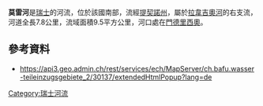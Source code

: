 {{Coord|45.88340|N|8.98008|E|display=title}}

'''莫雷河'''是[[瑞士|瑞士]]的河流，位於該國南部，流經[[提契諾州|提契諾州]]，屬於[[拉韋吉奧河|拉韋吉奧河]]的右支流，河道全長7.8公里，流域面積9.5平方公里，河口處在[[門德里西奧|門德里西奧]]。

==參考資料==
* https://api3.geo.admin.ch/rest/services/ech/MapServer/ch.bafu.wasser-teileinzugsgebiete_2/30137/extendedHtmlPopup?lang=de {{Wayback|url=https://api3.geo.admin.ch/rest/services/ech/MapServer/ch.bafu.wasser-teileinzugsgebiete_2/30137/extendedHtmlPopup?lang=de |date=20170820160426 }}

{{Switzerland-geo-stub}}
[[Category:瑞士河流|Category:瑞士河流]]